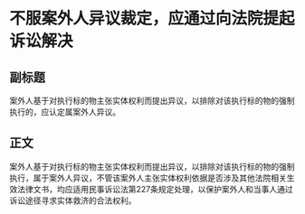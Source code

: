 # 不服案外人异议裁定，应通过向法院提起诉讼解决
## 副标题
案外人基于对执行标的物主张实体权利而提出异议，以排除对该执行标的物的强制执行的，应认定属案外人异议。
## 正文
案外人基于对执行标的物主张实体权利而提出异议，以排除对该执行标的物的强制执行，属于案外人异议，不管该案外人主张实体权利依据是否涉及其他法院相关生效法律文书，均应适用民事诉讼法第227条规定处理，以保护案外人和当事人通过诉讼途径寻求实体救济的合法权利。